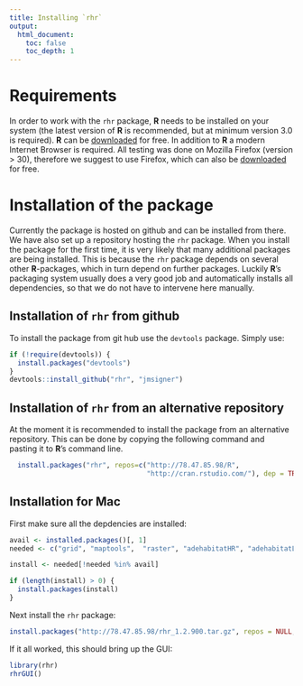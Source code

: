 ```yaml
---
title: Installing `rhr`
output: 
  html_document:
    toc: false
    toc_depth: 1
---
```


# Requirements
In order to work with the `rhr` package, **R** needs to be installed on your system (the latest version of **R** is recommended, but at minimum version 3.0 is required). **R** can be [downloaded](http://www.r-project.org) for free. In addition to **R** a modern Internet Browser is required. All testing was done on Mozilla Firefox (version > 30), therefore we suggest to use Firefox, which can also be [downloaded](http://www.mozilla.org/) for free.

# Installation of the package
Currently the package is hosted on github and can be installed from there. We have also set up a repository hosting the `rhr` package. When you install the package for the first time, it is very likely that many additional packages are being installed. This is because the `rhr` package depends on several other **R**-packages, which in turn depend on further packages. Luckily **R**'s packaging system usually does a very good job and automatically installs all dependencies, so that we do not have to intervene here manually.

## Installation of `rhr` from github
To install the package from git hub use the `devtools` package. Simply use:
```r
if (!require(devtools)) {
  install.packages("devtools")
}
devtools::install_github("rhr", "jmsigner")

```


## Installation of `rhr` from an alternative repository
At the moment it is recommended to install the package from an alternative repository. This can be done by copying the following command and pasting it to **R**'s command line.
```r
  install.packages("rhr", repos=c("http://78.47.85.98/R",  
                                  "http://cran.rstudio.com/"), dep = TRUE)
```


## Installation for Mac

First make sure all the depdencies are installed:

```r
avail <- installed.packages()[, 1]
needed <- c("grid", "maptools",  "raster", "adehabitatHR", "adehabitatLT", "ggplot2", "graphics", "gridExtra", "KernSmooth", "lubridate", "mixtools", "mvtnorm", "rgdal", "rgeos", "reshape2", "sp", "spacetime", "stringr", "trajectories", "zoo", "shiny", "knitr", "markdown", "testthat", "shinyBS", "brew", "xtable")

install <- needed[!needed %in% avail]

if (length(install) > 0) {
  install.packages(install)
}
```

Next install the `rhr` package:

```r
install.packages("http://78.47.85.98/rhr_1.2.900.tar.gz", repos = NULL, type = "source")
```

If it all worked, this should bring up the GUI:

```r
library(rhr)
rhrGUI()

```



